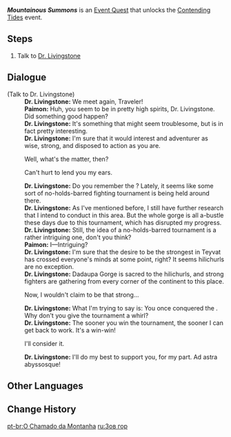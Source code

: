 {{Quest Infobox
|id            = 70655
|image         = 
|region        = Mondstadt
|area          = Galesong Hill
|subarea       = Dadaupa Gorge
|type          = World
|event_name    = Contending Tides
|requirement   = Reach [[Adventure Rank]] 20
|startLocation = [[Dadaupa Gorge]], [[Mondstadt]]
|rewards       = Adventurer's Experience*4;Mora*10,000
|otherRewards  = 
*Unlocks [[Contending Tides]] Event
|characters    = Dr. Livingstone; Paimon; Traveler
}}
'''''Mountainous Summons''''' is an [[Event Quest]] that unlocks the [[Contending Tides]] event.

==Steps==
# Talk to [[Dr. Livingstone]]

==Dialogue==
{{Quest Description|The hilichurls of [[Dadaupa Gorge]] have grown unusually active. The Adventurers' Guild's scholar-adventurer, Dr. Livingstone, is currently investigating the Gorge. Perhaps you can lend her some help.}}
{{Dialogue Start}}
;(Talk to Dr. Livingstone)
:'''Dr. Livingstone:''' We meet again, Traveler!
:'''Paimon:''' Huh, you seem to be in pretty high spirits, Dr. Livingstone. Did something good happen?
:'''Dr. Livingstone:''' It's something that might seem troublesome, but is in fact pretty interesting.
:'''Dr. Livingstone:''' I'm sure that it would interest and adventurer as wise, strong, and disposed to action as you are.
:{{DIcon}} Well, what's the matter, then?
:{{DIcon}} Can't hurt to lend you my ears.
:'''Dr. Livingstone:''' Do you remember the {{Color|buzzword|Meaty Tribe's arena}}? Lately, it seems like some sort of no-holds-barred fighting tournament is being held around there.
:'''Dr. Livingstone:''' As I've mentioned before, I still have further research that I intend to conduct in this area. But the whole gorge is all a-bustle these days due to this tournament, which has disrupted my progress.
:'''Dr. Livingstone:''' Still, the idea of a no-holds-barred tournament is a rather intriguing one, don't you think?
:'''Paimon:''' I&mdash;Intriguing?
:'''Dr. Livingstone:''' I'm sure that the desire to be the strongest in Teyvat has crossed everyone's minds at some point, right? It seems hilichurls are no exception.
:'''Dr. Livingstone:''' Dadaupa Gorge is sacred to the hilichurls, and strong fighters are gathering from every corner of the continent to this place.
:{{DIcon}} Now, I wouldn't claim to be that strong...
:'''Dr. Livingstone:''' What I'm trying to say is: You once conquered the {{Color|buzzword|Meaty Tribe's arena}}. Why don't you give the tournament a whirl?
:'''Dr. Livingstone:''' The sooner you win the tournament, the sooner I can get back to work. It's a win-win!
:{{DIcon}} I'll consider it.
:'''Dr. Livingstone:''' I'll do my best to support you, for my part. Ad astra abyssosque!
{{Dialogue End}}

==Other Languages==
{{Other Languages
|en      = Mountainous Summons
|zhs     = 山之召唤
|zhs_rm  = Shān zhī Zhàohuàn
|zht     = 山之召喚
|zht_rm  = Shān zhī Zhàohuàn
|zh_tl   = Call of the Mountains
|ja      = 山の召喚
|ja_rm   = Yama no Shoukan
|ja_tl   = Mountain Summons
|ko      = 산의 소환
|ko_rm   = San-ui Sohwan
|ko_tl   = Summon of the Mountains
|es      = El llamado del valle
|es_tl   = The Call of the Valley
|fr      = L'appel de la montagne
|fr_tl   = The Call of the Mountain
|ru      = Зов гор
|ru_tl   = Call of the Mountains
|th      = เสียงเพรียกจากหุบเขา
|th_rm   = 
|th_tl   = 
|vi      = Tiếng Gọi Của Núi
|vi_tl   = 
|de      = Gewaltige Beschwörungen
|de_tl   = Immense Summons
|id      = Panggilan Gunung
|id_tl   = Mountain Call
|pt      = O Chamado da Montanha
|pt_tl   = 
}}

==Change History==
{{Change History|1.4}}

[[pt-br:O Chamado da Montanha]]
[[ru:Зов гор]]